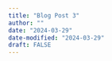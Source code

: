 ```yaml
---
title: "Blog Post 3"
author: ""
date: "2024-03-29"
date-modified: "2024-03-29"
draft: FALSE
---
```


